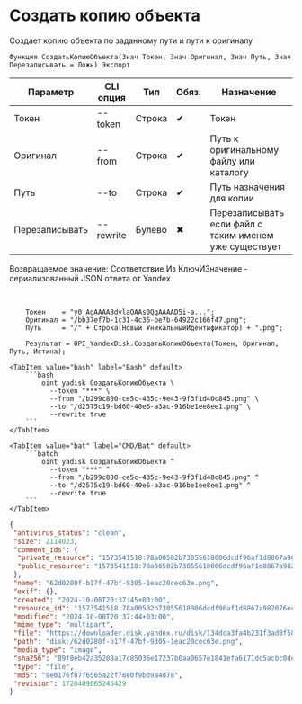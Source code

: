 ﻿---
sidebar_position: 5
description: Создать копию объекта и другие функции для работы с Yandex Disk в Открытом пакете интеграций - бесплатной open-source библиотеке интеграций для 1С:Предприятие 8, OneScript и CLI
keywords: [1C, 1С, 1С:Предприятие, 1С:Предприятие 8.3, API, Интеграция, Сервисы, Обмен, OneScript, CLI, Yandex Disk]
---


# Создать копию объекта
 Создает копию объекта по заданному пути и пути к оригиналу



`Функция СоздатьКопиюОбъекта(Знач Токен, Знач Оригинал, Знач Путь, Знач Перезаписывать = Ложь) Экспорт`

  | Параметр | CLI опция | Тип | Обяз. | Назначение |
  |-|-|-|-|-|
  | Токен | --token | Строка | &#x2714; | Токен |
  | Оригинал | --from | Строка | &#x2714; | Путь к оригинальному файлу или каталогу |
  | Путь | --to | Строка | &#x2714; | Путь назначения для копии |
  | Перезаписывать | --rewrite | Булево | &#x2716; | Перезаписывать если файл с таким именем уже существует |

  
  Возвращаемое значение:   Соответствие Из КлючИЗначение - сериализованный JSON ответа от Yandex

<br/>




```bsl title="Пример использования для 1С:Предприятие/OneScript"
    Токен    = "y0_AgAAAABdylaOAAs0QgAAAAD5i-a...";
    Оригинал = "/bb37ef7b-1c31-4c35-be7b-64922c166f47.png";
    Путь     = "/" + Строка(Новый УникальныйИдентификатор) + ".png";

    Результат = OPI_YandexDisk.СоздатьКопиюОбъекта(Токен, Оригинал, Путь, Истина);
```
    

 <Tabs>
  
    <TabItem value="bash" label="Bash" default>
        ```bash
            oint yadisk СоздатьКопиюОбъекта \
              --token "***" \
              --from "/b299c800-ce5c-435c-9e43-9f3f1d40c845.png" \
              --to "/d2575c19-bd60-40e6-a3ac-916be1ee8ee1.png" \
              --rewrite true
        ```
    </TabItem>
  
    <TabItem value="bat" label="CMD/Bat" default>
        ```batch
            oint yadisk СоздатьКопиюОбъекта ^
              --token "***" ^
              --from "/b299c800-ce5c-435c-9e43-9f3f1d40c845.png" ^
              --to "/d2575c19-bd60-40e6-a3ac-916be1ee8ee1.png" ^
              --rewrite true
        ```
    </TabItem>
</Tabs>


```json title="Результат"
{
 "antivirus_status": "clean",
 "size": 2114023,
 "comment_ids": {
  "private_resource": "1573541518:78a00502b73055618006dcdf96af1d8867a982076ecfb35fb57f6e6bd09ac053",
  "public_resource": "1573541518:78a00502b73055618006dcdf96af1d8867a982076ecfb35fb57f6e6bd09ac053"
 },
 "name": "62d0280f-b17f-47bf-9305-1eac20cec63e.png",
 "exif": {},
 "created": "2024-10-08T20:37:45+03:00",
 "resource_id": "1573541518:78a00502b73055618006dcdf96af1d8867a982076ecfb35fb57f6e6bd09ac053",
 "modified": "2024-10-08T20:37:44+03:00",
 "mime_type": "multipart",
 "file": "https://downloader.disk.yandex.ru/disk/134dca3fa4b231f3ad8f586d42d1633a159217bca10bcf3ebff5610ca8a0d776/6705a62a/gwThwhLBKYvLhQCNnqAHirWAoEC4dKsPFFzSTeWuFK5ceIUkIDC7fKzI6e0Ic1rFWZAX7ZAMHvmKl9PvgqcSEQ%3D%3D?uid=1573541518&filename=62d0280f-b17f-47bf-9305-1eac20cec63e.png&disposition=attachment&hash=&limit=0&content_type=multipart&owner_uid=1573541518&fsize=2114023&hid=03d7263840468e281bd0b238a26e7d0d&media_type=image&tknv=v2&etag=9e0176f87f6565a22f78e0f9b39a4d78",
 "path": "disk:/62d0280f-b17f-47bf-9305-1eac20cec63e.png",
 "media_type": "image",
 "sha256": "89f8eb42a35208a17c85036e17237b0aa0657e1841efa6171dc5acbc0dea9e18",
 "type": "file",
 "md5": "9e0176f87f6565a22f78e0f9b39a4d78",
 "revision": 1728409065245429
}
```
